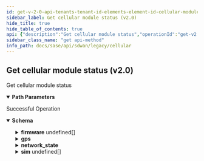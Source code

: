 ```yaml
---
id: get-v-2-0-api-tenants-tenant-id-elements-element-id-cellular-modules-cellular-module-id-status
sidebar_label: Get cellular module status (v2.0)
hide_title: true
hide_table_of_contents: true
api: {"description":"Get cellular module status","operationId":"get-v2.0-api-tenants-tenant_id-elements-element_id-cellular_modules-cellular_module_id-status","parameters":[{"description":"Tenant Id","in":"path","name":"tenant_id","required":true,"schema":{"description":"Tenant Id","type":"string"}},{"description":"Element Id","in":"path","name":"element_id","required":true,"schema":{"description":"Element Id","type":"string"}},{"description":"Cellular Modules Id","in":"path","name":"cellular_module_id","required":true,"schema":{"description":"Cellular Module Id","type":"string"}}],"responses":{"200":{"content":{"application/json":{"schema":{"properties":{"activation_state":{"description":"Activation State","type":"string"},"active_sim":{"description":"Active Sim","type":"integer"},"carrier":{"description":"Carrier","type":"string"},"firmware":{"description":"Firmware","items":{"properties":{"active":{"description":"Active","type":"boolean"},"carrier":{"description":"Carrier","type":"string"},"fw_version":{"description":"Fw Version","type":"string"},"pri_version":{"description":"Pri Version","type":"string"},"storage_location":{"description":"Storage Location","type":"string"}}},"type":"array"},"gps":{"description":"Gps","properties":{"latitude":{"description":"Latitude","format":"double","type":"number"},"longitude":{"description":"Longitude","format":"double","type":"number"},"state":{"description":"State","type":"string"}}},"id":{"description":"Id","type":"string"},"imei":{"description":"Imei","type":"string"},"last_state_change":{"description":"Last State Change","format":"int64","type":"integer"},"manufacturer":{"description":"Manufacturer","type":"string"},"model_name":{"description":"Model Name","type":"string"},"modem_error_reason":{"description":"Modem Error Reason","type":"string"},"modem_state":{"description":"Modem State","type":"string"},"network_registration_state":{"description":"Network Registration State","type":"string"},"network_state":{"description":"Network State","properties":{"cell_id":{"description":"Cell Id","type":"integer"},"frequency_band":{"description":"Frequency Band","type":"string"},"mcc":{"description":"Mcc","type":"integer"},"mnc":{"description":"Mnc","type":"integer"},"roaming":{"description":"Roaming","type":"boolean"}}},"packet_service_state":{"description":"Packet Service State","type":"string"},"serial_number":{"description":"Serial Number","type":"string"},"signal_strength_indicator":{"description":"Signal Strength Indicator","type":"string"},"sim":{"description":"Sim","items":{"properties":{"carrier":{"description":"Carrier","type":"string"},"iccid":{"description":"Iccid","type":"string"},"imsi":{"description":"Imsi","type":"string"},"pin_state":{"description":"Pin State","type":"string"},"present":{"description":"Present","type":"boolean"},"remaining_attempts_pin_verify":{"description":"Remaining Attempts Pin Verify","type":"integer"},"remaining_attempts_puk_unblock":{"description":"Remaining Attempts Puk Unblock","type":"integer"},"slot_number":{"description":"Slot Number","type":"integer"}}},"type":"array"},"technology":{"description":"Technology","type":"string"}}}}},"description":"Successful Operation"}},"tags":["Cellular"],"method":"get","path":"/v2.0/api/tenants/{tenant_id}/elements/{element_id}/cellular_modules/{cellular_module_id}/status","info":{"contact":{},"description":"List of APIs used to manage the cellular device, services, APN profiles, and modules.","title":"Cellular","version":"Latest"},"postman":{"name":"Get cellular module status (v2.0)","description":{"content":"Get cellular module status","type":"text/plain"},"url":{"path":["v2.0","api","tenants",":tenant_id","elements",":element_id","cellular_modules",":cellular_module_id","status"],"host":["{{baseUrl}}"],"query":[],"variable":[{"disabled":false,"description":{"content":"(Required) Tenant Id","type":"text/plain"},"type":"any","value":"","key":"tenant_id"},{"disabled":false,"description":{"content":"(Required) Element Id","type":"text/plain"},"type":"any","value":"","key":"element_id"},{"disabled":false,"description":{"content":"(Required) Cellular Modules Id","type":"text/plain"},"type":"any","value":"","key":"cellular_module_id"}]},"header":[{"key":"Accept","value":"application/json"}],"method":"GET"}}
sidebar_class_name: "get api-method"
info_path: docs/sase/api/sdwan/legacy/cellular
---
```



## Get cellular module status (v2.0)



Get cellular module status

<details style={{"marginBottom":"1rem"}} data-collapsed={false} open={true}><summary style={{}}><strong>Path Parameters</strong></summary><div><ul><ParamsItem className={"paramsItem"} param={{"description":"Tenant Id","in":"path","name":"tenant_id","required":true,"schema":{"description":"Tenant Id","type":"string"}}}></ParamsItem><ParamsItem className={"paramsItem"} param={{"description":"Element Id","in":"path","name":"element_id","required":true,"schema":{"description":"Element Id","type":"string"}}}></ParamsItem><ParamsItem className={"paramsItem"} param={{"description":"Cellular Modules Id","in":"path","name":"cellular_module_id","required":true,"schema":{"description":"Cellular Module Id","type":"string"}}}></ParamsItem></ul></div></details><div><ApiTabs><TabItem label={"200"} value={"200"}><div>

Successful Operation

</div><div><MimeTabs groupId={"mime-type"}><TabItem label={"application/json"} value={"application/json"}><SchemaTabs groupId={"schema-tabs"}><TabTtem label={"Schema"} value={"Schema"}><details style={{}} data-collapsed={false} open={true}><summary style={{"textAlign":"left"}}><strong>Schema</strong></summary><div style={{"textAlign":"left","marginLeft":"1rem"}}></div><ul style={{"marginLeft":"1rem"}}><SchemaItem collapsible={false} name={"activation_state"} required={false} schemaDescription={"Activation State"} schemaName={"string"} qualifierMessage={undefined} defaultValue={undefined}></SchemaItem><SchemaItem collapsible={false} name={"active_sim"} required={false} schemaDescription={"Active Sim"} schemaName={"integer"} qualifierMessage={undefined} defaultValue={undefined}></SchemaItem><SchemaItem collapsible={false} name={"carrier"} required={false} schemaDescription={"Carrier"} schemaName={"string"} qualifierMessage={undefined} defaultValue={undefined}></SchemaItem><SchemaItem collapsible={true} className={"schemaItem"}><details style={{}}><summary style={{}}><strong>firmware</strong><span style={{"opacity":"0.6"}}> undefined[]</span></summary><div style={{"marginLeft":"1rem"}}><div style={{"marginTop":".5rem","marginBottom":".5rem"}}>

Firmware

</div><SchemaItem collapsible={false} name={"active"} required={false} schemaDescription={"Active"} schemaName={"boolean"} qualifierMessage={undefined} defaultValue={undefined}></SchemaItem><SchemaItem collapsible={false} name={"carrier"} required={false} schemaDescription={"Carrier"} schemaName={"string"} qualifierMessage={undefined} defaultValue={undefined}></SchemaItem><SchemaItem collapsible={false} name={"fw_version"} required={false} schemaDescription={"Fw Version"} schemaName={"string"} qualifierMessage={undefined} defaultValue={undefined}></SchemaItem><SchemaItem collapsible={false} name={"pri_version"} required={false} schemaDescription={"Pri Version"} schemaName={"string"} qualifierMessage={undefined} defaultValue={undefined}></SchemaItem><SchemaItem collapsible={false} name={"storage_location"} required={false} schemaDescription={"Storage Location"} schemaName={"string"} qualifierMessage={undefined} defaultValue={undefined}></SchemaItem></div></details></SchemaItem><SchemaItem collapsible={true} className={"schemaItem"}><details style={{}}><summary style={{}}><strong>gps</strong><span style={{"opacity":"0.6"}}> </span></summary><div style={{"marginLeft":"1rem"}}><div style={{"marginTop":".5rem","marginBottom":".5rem"}}>

Gps

</div><SchemaItem collapsible={false} name={"latitude"} required={false} schemaDescription={"Latitude"} schemaName={"double"} qualifierMessage={undefined} defaultValue={undefined}></SchemaItem><SchemaItem collapsible={false} name={"longitude"} required={false} schemaDescription={"Longitude"} schemaName={"double"} qualifierMessage={undefined} defaultValue={undefined}></SchemaItem><SchemaItem collapsible={false} name={"state"} required={false} schemaDescription={"State"} schemaName={"string"} qualifierMessage={undefined} defaultValue={undefined}></SchemaItem></div></details></SchemaItem><SchemaItem collapsible={false} name={"id"} required={false} schemaDescription={"Id"} schemaName={"string"} qualifierMessage={undefined} defaultValue={undefined}></SchemaItem><SchemaItem collapsible={false} name={"imei"} required={false} schemaDescription={"Imei"} schemaName={"string"} qualifierMessage={undefined} defaultValue={undefined}></SchemaItem><SchemaItem collapsible={false} name={"last_state_change"} required={false} schemaDescription={"Last State Change"} schemaName={"int64"} qualifierMessage={undefined} defaultValue={undefined}></SchemaItem><SchemaItem collapsible={false} name={"manufacturer"} required={false} schemaDescription={"Manufacturer"} schemaName={"string"} qualifierMessage={undefined} defaultValue={undefined}></SchemaItem><SchemaItem collapsible={false} name={"model_name"} required={false} schemaDescription={"Model Name"} schemaName={"string"} qualifierMessage={undefined} defaultValue={undefined}></SchemaItem><SchemaItem collapsible={false} name={"modem_error_reason"} required={false} schemaDescription={"Modem Error Reason"} schemaName={"string"} qualifierMessage={undefined} defaultValue={undefined}></SchemaItem><SchemaItem collapsible={false} name={"modem_state"} required={false} schemaDescription={"Modem State"} schemaName={"string"} qualifierMessage={undefined} defaultValue={undefined}></SchemaItem><SchemaItem collapsible={false} name={"network_registration_state"} required={false} schemaDescription={"Network Registration State"} schemaName={"string"} qualifierMessage={undefined} defaultValue={undefined}></SchemaItem><SchemaItem collapsible={true} className={"schemaItem"}><details style={{}}><summary style={{}}><strong>network_state</strong><span style={{"opacity":"0.6"}}> </span></summary><div style={{"marginLeft":"1rem"}}><div style={{"marginTop":".5rem","marginBottom":".5rem"}}>

Network State

</div><SchemaItem collapsible={false} name={"cell_id"} required={false} schemaDescription={"Cell Id"} schemaName={"integer"} qualifierMessage={undefined} defaultValue={undefined}></SchemaItem><SchemaItem collapsible={false} name={"frequency_band"} required={false} schemaDescription={"Frequency Band"} schemaName={"string"} qualifierMessage={undefined} defaultValue={undefined}></SchemaItem><SchemaItem collapsible={false} name={"mcc"} required={false} schemaDescription={"Mcc"} schemaName={"integer"} qualifierMessage={undefined} defaultValue={undefined}></SchemaItem><SchemaItem collapsible={false} name={"mnc"} required={false} schemaDescription={"Mnc"} schemaName={"integer"} qualifierMessage={undefined} defaultValue={undefined}></SchemaItem><SchemaItem collapsible={false} name={"roaming"} required={false} schemaDescription={"Roaming"} schemaName={"boolean"} qualifierMessage={undefined} defaultValue={undefined}></SchemaItem></div></details></SchemaItem><SchemaItem collapsible={false} name={"packet_service_state"} required={false} schemaDescription={"Packet Service State"} schemaName={"string"} qualifierMessage={undefined} defaultValue={undefined}></SchemaItem><SchemaItem collapsible={false} name={"serial_number"} required={false} schemaDescription={"Serial Number"} schemaName={"string"} qualifierMessage={undefined} defaultValue={undefined}></SchemaItem><SchemaItem collapsible={false} name={"signal_strength_indicator"} required={false} schemaDescription={"Signal Strength Indicator"} schemaName={"string"} qualifierMessage={undefined} defaultValue={undefined}></SchemaItem><SchemaItem collapsible={true} className={"schemaItem"}><details style={{}}><summary style={{}}><strong>sim</strong><span style={{"opacity":"0.6"}}> undefined[]</span></summary><div style={{"marginLeft":"1rem"}}><div style={{"marginTop":".5rem","marginBottom":".5rem"}}>

Sim

</div><SchemaItem collapsible={false} name={"carrier"} required={false} schemaDescription={"Carrier"} schemaName={"string"} qualifierMessage={undefined} defaultValue={undefined}></SchemaItem><SchemaItem collapsible={false} name={"iccid"} required={false} schemaDescription={"Iccid"} schemaName={"string"} qualifierMessage={undefined} defaultValue={undefined}></SchemaItem><SchemaItem collapsible={false} name={"imsi"} required={false} schemaDescription={"Imsi"} schemaName={"string"} qualifierMessage={undefined} defaultValue={undefined}></SchemaItem><SchemaItem collapsible={false} name={"pin_state"} required={false} schemaDescription={"Pin State"} schemaName={"string"} qualifierMessage={undefined} defaultValue={undefined}></SchemaItem><SchemaItem collapsible={false} name={"present"} required={false} schemaDescription={"Present"} schemaName={"boolean"} qualifierMessage={undefined} defaultValue={undefined}></SchemaItem><SchemaItem collapsible={false} name={"remaining_attempts_pin_verify"} required={false} schemaDescription={"Remaining Attempts Pin Verify"} schemaName={"integer"} qualifierMessage={undefined} defaultValue={undefined}></SchemaItem><SchemaItem collapsible={false} name={"remaining_attempts_puk_unblock"} required={false} schemaDescription={"Remaining Attempts Puk Unblock"} schemaName={"integer"} qualifierMessage={undefined} defaultValue={undefined}></SchemaItem><SchemaItem collapsible={false} name={"slot_number"} required={false} schemaDescription={"Slot Number"} schemaName={"integer"} qualifierMessage={undefined} defaultValue={undefined}></SchemaItem></div></details></SchemaItem><SchemaItem collapsible={false} name={"technology"} required={false} schemaDescription={"Technology"} schemaName={"string"} qualifierMessage={undefined} defaultValue={undefined}></SchemaItem></ul></details></TabTtem></SchemaTabs></TabItem></MimeTabs></div></TabItem></ApiTabs></div>
      